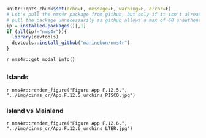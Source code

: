 ```r
knitr::opts_chunk$set(echo=F, message=F, warning=F, error=F)
# Let's pull the nms4r package from github, but only if it isn't already installed. We don't want to
# pull the package unnecessarily as github allows a max of 60 unauthenticated requests per hour.
ip = installed.packages()[,1]
if (all(ip!="nms4r")){
  library(devtools)
  devtools::install_github("marinebon/nms4r")
}
```

`r nms4r::get_modal_info()`

## {.tabset} 

### Islands

`r nms4r::render_figure("Figure App F.12.5.", "../img/cinms_cr/App.F.12.5.urchins_PISCO.jpg")`

### Island vs Mainland

`r nms4r::render_figure("Figure App F.12.6.", "../img/cinms_cr/App.F.12.6_urchins_LTER.jpg")`